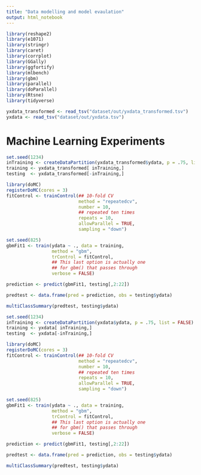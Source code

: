 ```yaml
---
title: "Data modelling and model evaulation"
output: html_notebook
---
```

```r
library(reshape2)
library(e1071)
library(stringr)
library(caret)
library(corrplot)
library(GGally)
library(ggfortify)
library(mlbench)
library(gbm)
library(parallel)
library(doParallel)
library(Rtsne)
library(tidyverse)
```

```r
yxdata_transformed <- read_tsv("dataset/out/yxdata_transformed.tsv")
yxdata <- read_tsv("dataset/out/yxdata.tsv")
```
# Machine Learning Experiments
```r
set.seed(1234)
inTraining <- createDataPartition(yxdata_transformed$ydata, p = .75, list = FALSE)
training <- yxdata_transformed[ inTraining,]
testing  <- yxdata_transformed[-inTraining,]

library(doMC)
registerDoMC(cores = 3)
fitControl <- trainControl(## 10-fold CV
                           method = "repeatedcv",
                           number = 10,
                           ## repeated ten times
                           repeats = 10, 
                           allowParallel = TRUE,
                           sampling = "down")

set.seed(825)
gbmFit1 <- train(ydata ~ ., data = training, 
                 method = "gbm", 
                 trControl = fitControl,
                 ## This last option is actually one
                 ## for gbm() that passes through
                 verbose = FALSE)

prediction <- predict(gbmFit1, testing[,2:22])

predtest <- data.frame(pred = prediction, obs = testing$ydata)

multiClassSummary(predtest, testing$ydata)
```

```r
set.seed(1234)
inTraining <- createDataPartition(yxdata$ydata, p = .75, list = FALSE)
training <- yxdata[ inTraining,]
testing  <- yxdata[-inTraining,]

library(doMC)
registerDoMC(cores = 3)
fitControl <- trainControl(## 10-fold CV
                           method = "repeatedcv",
                           number = 10,
                           ## repeated ten times
                           repeats = 10, 
                           allowParallel = TRUE,
                           sampling = "down")

set.seed(825)
gbmFit1 <- train(ydata ~ ., data = training, 
                 method = "gbm", 
                 trControl = fitControl,
                 ## This last option is actually one
                 ## for gbm() that passes through
                 verbose = FALSE)

prediction <- predict(gbmFit1, testing[,2:22])

predtest <- data.frame(pred = prediction, obs = testing$ydata)

multiClassSummary(predtest, testing$ydata)

```

